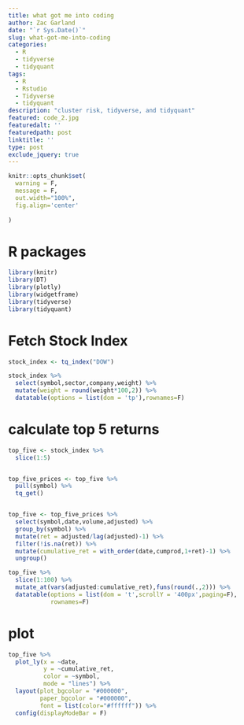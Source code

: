```yaml
---
title: what got me into coding
author: Zac Garland
date: "`r Sys.Date()`"
slug: what-got-me-into-coding
categories:
  - R
  - tidyverse
  - tidyquant
tags:
  - R
  - Rstudio
  - Tidyverse
  - tidyquant
description: "cluster risk, tidyverse, and tidyquant"
featured: code_2.jpg
featuredalt: ''
featuredpath: post
linktitle: ''
type: post
exclude_jquery: true
---
```


```r
knitr::opts_chunk$set(
  warning = F,
  message = F,
  out.width="100%",
  fig.align='center'
  
)
```


<style>
<!-- table>thead { -->
<!--     background-color: #000; -->

<!-- } -->

table{
color: black;
}

<!-- table.dataTable.stripe tbody tr.odd, table.dataTable.display tbody tr.odd { -->
<!--     background-color: #000000; -->
<!-- } -->

<!-- table.dataTable tbody tr { -->
<!--     background-color: #202020; -->
<!-- } -->
</style>



# R packages

```r
library(knitr)
library(DT)
library(plotly)
library(widgetframe)
library(tidyverse)
library(tidyquant)

```

# Fetch Stock Index

```r

stock_index <- tq_index("DOW")

stock_index %>% 
  select(symbol,sector,company,weight) %>% 
  mutate(weight = round(weight*100,2)) %>% 
  datatable(options = list(dom = 'tp'),rownames=F)


```

# calculate top 5 returns

```r
top_five <- stock_index %>% 
  slice(1:5)


top_five_prices <- top_five %>% 
  pull(symbol) %>% 
  tq_get()


top_five <- top_five_prices %>% 
  select(symbol,date,volume,adjusted) %>% 
  group_by(symbol) %>% 
  mutate(ret = adjusted/lag(adjusted)-1) %>% 
  filter(!is.na(ret)) %>% 
  mutate(cumulative_ret = with_order(date,cumprod,1+ret)-1) %>% 
  ungroup() 

top_five %>% 
  slice(1:100) %>% 
  mutate_at(vars(adjusted:cumulative_ret),funs(round(.,2))) %>% 
  datatable(options = list(dom = 't',scrollY = '400px',paging=F),
            rownames=F)

```

# plot

```r
top_five %>% 
  plot_ly(x = ~date,
          y = ~cumulative_ret,
          color = ~symbol,
          mode = "lines") %>% 
  layout(plot_bgcolor = "#000000",
         paper_bgcolor = "#000000",
         font = list(color="#ffffff")) %>% 
  config(displayModeBar = F)

```

